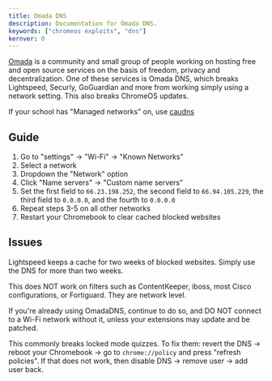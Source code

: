 ```yaml
---
title: Omada DNS
description: Documentation for Omada DNS.
keywords: ["chromeos exploits", "dns"]
kernver: 0
---
```


[Omada](https://omada.cafe) is a community and small group of people working on hosting free and open source services on the basis of freedom, privacy and decentralization.
One of these services is Omada DNS, which breaks Lightspeed, Securly, GoGuardian and more from working simply using a network setting. This also breaks ChromeOS updates.

If your school has "Managed networks" on, use [caudns](/kajigs/caudns)

## Guide

1. Go to "settings" → "Wi-Fi" → "Known Networks"
2. Select a network
3. Dropdown the "Network" option
4. Click "Name servers" → "Custom name servers"
5. Set the first field to `66.23.198.252`, the second field to `66.94.105.229`, the third field to `0.0.0.0`, and the fourth to `0.0.0.0`
6. Repeat steps 3-5 on all other networks
7. Restart your Chromebook to clear cached blocked websites

## Issues

Lightspeed keeps a cache for two weeks of blocked websites. Simply use the DNS for more than two weeks.

This does NOT work on filters such as ContentKeeper, iboss, most Cisco configurations, or Fortiguard. They are network level.

If you're already using OmadaDNS, continue to do so, and DO NOT connect to a Wi-Fi network without it, unless your extensions may update and be patched.

This commonly breaks locked mode quizzes. To fix them: revert the DNS → reboot your Chromebook → go to `chrome://policy` and press "refresh policies". If that does not work, then disable DNS → remove user → add user back.
